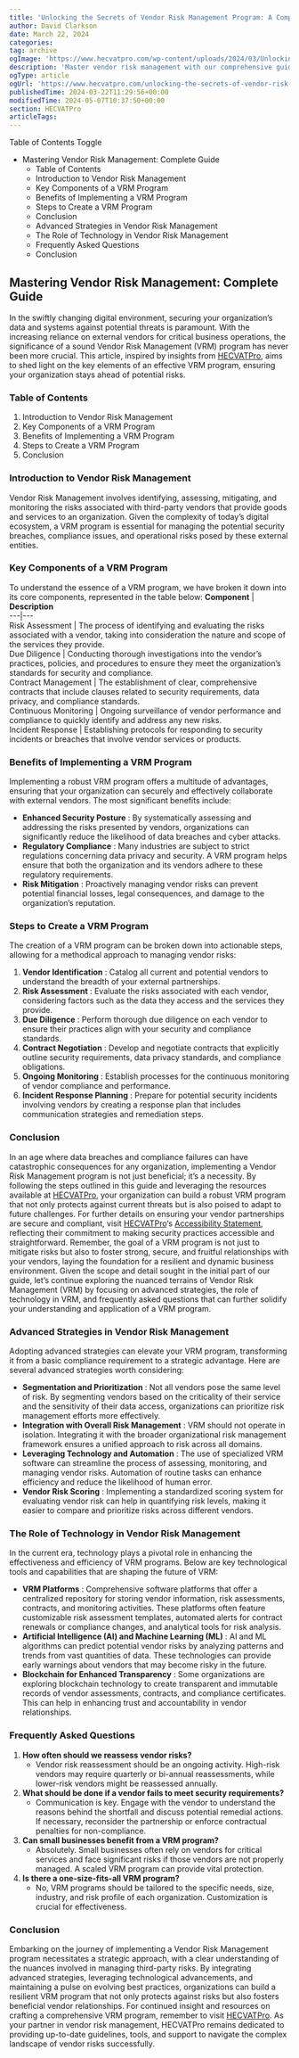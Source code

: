 ```yaml
---
title: 'Unlocking the Secrets of Vendor Risk Management Program: A Comprehensive Guide'
author: David Clarkson
date: March 22, 2024
categories: 
tag: archive
ogImage: 'https://www.hecvatpro.com/wp-content/uploads/2024/03/Unlocking-the-Secrets-of-Vendor-Risk-Management-Program_-A-Comprehensive-Guide-1024x536.jpg'
description: 'Master vendor risk management with our comprehensive guide. Unlock secrets to safeguarding your business effectively.'
ogType: article
ogUrl: 'https://www.hecvatpro.com/unlocking-the-secrets-of-vendor-risk-management-program-a-comprehensive-guide/'
publishedTime: 2024-03-22T11:29:56+00:00
modifiedTime: 2024-05-07T10:37:50+00:00
section: HECVATPro
articleTags: 
---
```


Table of Contents
Toggle
  * Mastering Vendor Risk Management: Complete Guide
    * Table of Contents
    * Introduction to Vendor Risk Management
    * Key Components of a VRM Program
    * Benefits of Implementing a VRM Program
    * Steps to Create a VRM Program
    * Conclusion
    * Advanced Strategies in Vendor Risk Management
    * The Role of Technology in Vendor Risk Management
    * Frequently Asked Questions
    * Conclusion
## Mastering Vendor Risk Management: Complete Guide
In the swiftly changing digital environment, securing your organization’s data and systems against potential threats is paramount. With the increasing reliance on external vendors for critical business operations, the significance of a sound Vendor Risk Management (VRM) program has never been more crucial. This article, inspired by insights from [HECVATPro](https://www.hecvatpro.com/), aims to shed light on the key elements of an effective VRM program, ensuring your organization stays ahead of potential risks.
### Table of Contents
  1. Introduction to Vendor Risk Management
  2. Key Components of a VRM Program
  3. Benefits of Implementing a VRM Program
  4. Steps to Create a VRM Program
  5. Conclusion
### Introduction to Vendor Risk Management
Vendor Risk Management involves identifying, assessing, mitigating, and monitoring the risks associated with third-party vendors that provide goods and services to an organization. Given the complexity of today’s digital ecosystem, a VRM program is essential for managing the potential security breaches, compliance issues, and operational risks posed by these external entities.
### Key Components of a VRM Program
To understand the essence of a VRM program, we have broken it down into its core components, represented in the table below:
**Component** | **Description**  
---|---  
Risk Assessment | The process of identifying and evaluating the risks associated with a vendor, taking into consideration the nature and scope of the services they provide.  
Due Diligence | Conducting thorough investigations into the vendor’s practices, policies, and procedures to ensure they meet the organization’s standards for security and compliance.  
Contract Management | The establishment of clear, comprehensive contracts that include clauses related to security requirements, data privacy, and compliance standards.  
Continuous Monitoring | Ongoing surveillance of vendor performance and compliance to quickly identify and address any new risks.  
Incident Response | Establishing protocols for responding to security incidents or breaches that involve vendor services or products.  
### Benefits of Implementing a VRM Program
Implementing a robust VRM program offers a multitude of advantages, ensuring that your organization can securely and effectively collaborate with external vendors. The most significant benefits include:
  * **Enhanced Security Posture** : By systematically assessing and addressing the risks presented by vendors, organizations can significantly reduce the likelihood of data breaches and cyber attacks.
  * **Regulatory Compliance** : Many industries are subject to strict regulations concerning data privacy and security. A VRM program helps ensure that both the organization and its vendors adhere to these regulatory requirements.
  * **Risk Mitigation** : Proactively managing vendor risks can prevent potential financial losses, legal consequences, and damage to the organization’s reputation.
### Steps to Create a VRM Program
The creation of a VRM program can be broken down into actionable steps, allowing for a methodical approach to managing vendor risks:
  1. **Vendor Identification** : Catalog all current and potential vendors to understand the breadth of your external partnerships.
  2. **Risk Assessment** : Evaluate the risks associated with each vendor, considering factors such as the data they access and the services they provide.
  3. **Due Diligence** : Perform thorough due diligence on each vendor to ensure their practices align with your security and compliance standards.
  4. **Contract Negotiation** : Develop and negotiate contracts that explicitly outline security requirements, data privacy standards, and compliance obligations.
  5. **Ongoing Monitoring** : Establish processes for the continuous monitoring of vendor compliance and performance.
  6. **Incident Response Planning** : Prepare for potential security incidents involving vendors by creating a response plan that includes communication strategies and remediation steps.
### Conclusion
In an age where data breaches and compliance failures can have catastrophic consequences for any organization, implementing a Vendor Risk Management program is not just beneficial; it’s a necessity. By following the steps outlined in this guide and leveraging the resources available at [HECVATPro](https://www.hecvatpro.com/), your organization can build a robust VRM program that not only protects against current threats but is also poised to adapt to future challenges.
For further details on ensuring your vendor partnerships are secure and compliant, visit [HECVATPro](https://www.hecvatpro.com/)‘s [Accessibility Statement](https://www.hecvatpro.com/accessibility-statement/), reflecting their commitment to making security practices accessible and straightforward.
Remember, the goal of a VRM program is not just to mitigate risks but also to foster strong, secure, and fruitful relationships with your vendors, laying the foundation for a resilient and dynamic business environment.
Given the scope and detail sought in the initial part of our guide, let’s continue exploring the nuanced terrains of Vendor Risk Management (VRM) by focusing on advanced strategies, the role of technology in VRM, and frequently asked questions that can further solidify your understanding and application of a VRM program.
### Advanced Strategies in Vendor Risk Management
Adopting advanced strategies can elevate your VRM program, transforming it from a basic compliance requirement to a strategic advantage. Here are several advanced strategies worth considering:
  * **Segmentation and Prioritization** : Not all vendors pose the same level of risk. By segmenting vendors based on the criticality of their service and the sensitivity of their data access, organizations can prioritize risk management efforts more effectively.
  * **Integration with Overall Risk Management** : VRM should not operate in isolation. Integrating it with the broader organizational risk management framework ensures a unified approach to risk across all domains.
  * **Leveraging Technology and Automation** : The use of specialized VRM software can streamline the process of assessing, monitoring, and managing vendor risks. Automation of routine tasks can enhance efficiency and reduce the likelihood of human error.
  * **Vendor Risk Scoring** : Implementing a standardized scoring system for evaluating vendor risk can help in quantifying risk levels, making it easier to compare and prioritize risks across different vendors.
### The Role of Technology in Vendor Risk Management
In the current era, technology plays a pivotal role in enhancing the effectiveness and efficiency of VRM programs. Below are key technological tools and capabilities that are shaping the future of VRM:
  * **VRM Platforms** : Comprehensive software platforms that offer a centralized repository for storing vendor information, risk assessments, contracts, and monitoring activities. These platforms often feature customizable risk assessment templates, automated alerts for contract renewals or compliance changes, and analytical tools for risk analysis.
  * **Artificial Intelligence (AI) and Machine Learning (ML)** : AI and ML algorithms can predict potential vendor risks by analyzing patterns and trends from vast quantities of data. These technologies can provide early warnings about vendors that may become risky in the future.
  * **Blockchain for Enhanced Transparency** : Some organizations are exploring blockchain technology to create transparent and immutable records of vendor assessments, contracts, and compliance certificates. This can help in enhancing trust and accountability in vendor relationships.
### Frequently Asked Questions
  1. **How often should we reassess vendor risks?**
     * Vendor risk reassessment should be an ongoing activity. High-risk vendors may require quarterly or bi-annual reassessments, while lower-risk vendors might be reassessed annually.
  2. **What should be done if a vendor fails to meet security requirements?**
     * Communication is key. Engage with the vendor to understand the reasons behind the shortfall and discuss potential remedial actions. If necessary, reconsider the partnership or enforce contractual penalties for non-compliance.
  3. **Can small businesses benefit from a VRM program?**
     * Absolutely. Small businesses often rely on vendors for critical services and face significant risks if those vendors are not properly managed. A scaled VRM program can provide vital protection.
  4. **Is there a one-size-fits-all VRM program?**
     * No, VRM programs should be tailored to the specific needs, size, industry, and risk profile of each organization. Customization is crucial for effectiveness.
### Conclusion
Embarking on the journey of implementing a Vendor Risk Management program necessitates a strategic approach, with a clear understanding of the nuances involved in managing third-party risks. By integrating advanced strategies, leveraging technological advancements, and maintaining a pulse on evolving best practices, organizations can build a resilient VRM program that not only protects against risks but also fosters beneficial vendor relationships.
For continued insight and resources on crafting a comprehensive VRM program, remember to visit [HECVATPro](https://www.hecvatpro.com/). As your partner in vendor risk management, HECVATPro remains dedicated to providing up-to-date guidelines, tools, and support to navigate the complex landscape of vendor risks successfully.